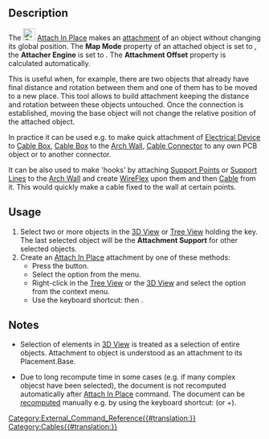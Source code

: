 <languages/>
<translate>

<!--T:1-->
{{Docnav
|[[Cables_SupportLine|SupportLine]]
|[[Cables_DeactivateAttachment|DeactivateAttachment]]
|[[Cables_Workbench|Cables]]
|IconL=Cables_SupportLine.svg
|IconR=Cables_DeactivateAttachment.svg
|IconC=Cables_workbench_icon.svg
}}

<!--T:2-->
{{GuiCommand
|Name=Cables AttachInPlace
|Icon=Cables_AttachInPlace.svg
|MenuLocation=Cable Support → Attach In Place
|Workbenches=[[Cables_Workbench|Cables]]
|Shortcut={{KEY|X}} {{KEY|A}}
|Version=0.3.0
|SeeAlso=[[Cables_DeactivateAttachment|Cables DeactivateAttachment]]
}}

==Description== <!--T:3-->

<!--T:4-->
The [[Image:Cables_AttachInPlace.svg|24px]] [[Cables_AttachInPlace|Attach In Place]] makes an [[Part_EditAttachment| attachment]] of an object without changing its global position. The '''Map Mode''' property of an attached object is set to {{Value|Object XY}}, the '''Attacher Engine''' is set to {{Value|Engine 3D}}. The '''Attachment Offset''' property is calculated automatically.

<!--T:5-->
This is useful when, for example, there are two objects that already have final distance and rotation between them and one of them has to be moved to a new place. This tool allows to build attachment keeping the distance and rotation between these objects untouched. Once the connection is established, moving the base object will not change the relative position of the attached object.

<!--T:6-->
In practice it can be used e.g. to make quick attachment of [[Cables_ElectricalDevice|Electrical Device]] to [[Cables_CableBox|Cable Box]], [[Cables_CableBox|Cable Box]] to the [[Arch_Wall|Arch Wall]], [[Cables_CableConnector|Cable Connector]] to any own PCB object or to another connector.

<!--T:7-->
It can be also used to make 'hooks' by attaching [[Cables_SupportPoint|Support Point]]s or [[Cables_SupportLine|Support Line]]s to the [[Arch_Wall|Arch Wall]] and create [[Cables_WireFlex|WireFlex]] upon them and then [[Cables_Cable|Cable]] from it. This would quickly make a cable fixed to the wall at certain points.

==Usage== <!--T:8-->

<!--T:9-->
# Select two or more objects in the [[3D_View|3D View]] or [[Tree_View|Tree View]] holding the {{KEY|CTRL}} key. The last selected object will be the '''Attachment Support''' for other selected objects.
# Create an [[Cables_AttachInPlace|Attach In Place]] attachment by one of these methods:
#* Press the {{Button|[[Image:Cables_AttachInPlace.svg|16px]] [[Cables_AttachInPlace|Attach In Place]]}} button.
#* Select the {{MenuCommand|Cable Support → [[Image:Cables_AttachInPlace.svg|16px]] Attach In Place}} option from the menu.
#* Right-click in the [[Tree_View|Tree View]] or the [[3D_View|3D View]] and select the {{MenuCommand|Cable Support → [[Image:Cables_AttachInPlace.svg|16px]] Attach In Place}} option from the context menu.
#* Use the keyboard shortcut: {{KEY|X}} then {{KEY|A}}.

==Notes== <!--T:10-->

<!--T:11-->
* Selection of elements in [[3D_View|3D View]] is treated as a selection of entire objects. Attachment to object is understood as an attachment to its Placement.Base.

<!--T:12-->
* Due to long recompute time in some cases (e.g. if many complex objecst have been selected), the document is not recomputed automatically after [[Cables_AttachInPlace|Attach In Place]] command. The document can be [[Std_Refresh|recomputed]] manually e.g. by using the keyboard shortcut: {{KEY|F5}} (or {{KEY|Ctrl}}+{{KEY|R}}).


<!--T:13-->
{{Docnav
|[[Cables_SupportLine|SupportLine]]
|[[Cables_DeactivateAttachment|DeactivateAttachment]]
|[[Cables_Workbench|Cables]]
|IconL=Cables_SupportLine.svg
|IconR=Cables_DeactivateAttachment.svg
|IconC=Cables_workbench_icon.svg
}}


</translate>
[[Category:External_Command_Reference{{#translation:}}]]
[[Category:Cables{{#translation:}}]]